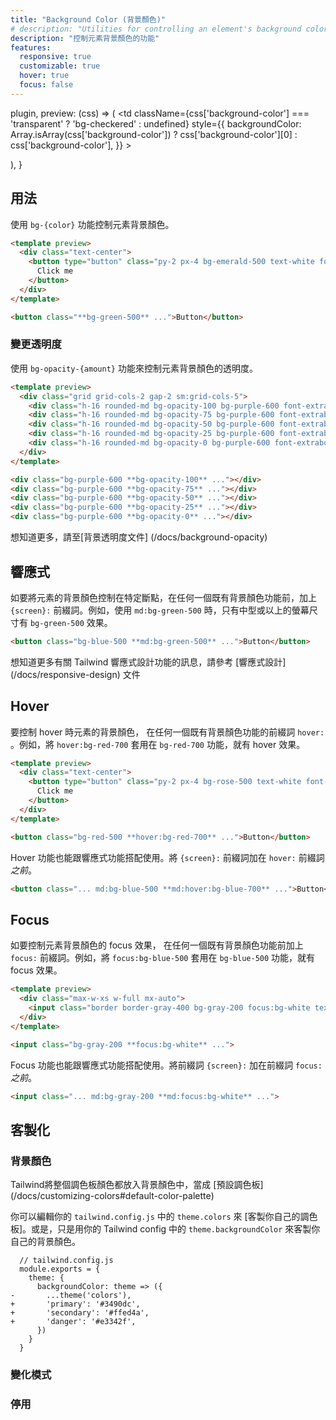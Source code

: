 ```yaml
---
title: "Background Color (背景顏色)"
# description: "Utilities for controlling an element's background color."
description: "控制元素背景顏色的功能"
features:
  responsive: true
  customizable: true
  hover: true
  focus: false
---
```



  plugin,
  preview: (css) => (
    <td
      className={css['background-color'] === 'transparent' ? 'bg-checkered' : undefined}
      style={{
        backgroundColor: Array.isArray(css['background-color'])
          ? css['background-color'][0]
          : css['background-color'],
      }}
    >
      <div className="w-24" />
    </td>
  ),
}

## 用法

<!-- Control the background color of an element using the `bg-{color}` utilities. -->
使用 `bg-{color}` 功能控制元素背景顏色。

```html emerald
<template preview>
  <div class="text-center">
    <button type="button" class="py-2 px-4 bg-emerald-500 text-white font-semibold rounded-lg shadow-md focus:outline-none" tabindex="-1">
      Click me
    </button>
  </div>
</template>

<button class="**bg-green-500** ...">Button</button>
```

### 變更透明度

<!-- Control the opacity of an element's background color using the `bg-opacity-{amount}` utilities. -->
使用 `bg-opacity-{amount}` 功能來控制元素背景顏色的透明度。

```html purple
<template preview>
  <div class="grid grid-cols-2 gap-2 sm:grid-cols-5">
    <div class="h-16 rounded-md bg-opacity-100 bg-purple-600 font-extrabold text-white flex justify-center items-center">100%</div>
    <div class="h-16 rounded-md bg-opacity-75 bg-purple-600 font-extrabold text-white flex justify-center items-center">75%</div>
    <div class="h-16 rounded-md bg-opacity-50 bg-purple-600 font-extrabold text-white flex justify-center items-center">50%</div>
    <div class="h-16 rounded-md bg-opacity-25 bg-purple-600 font-extrabold text-white flex justify-center items-center">25%</div>
    <div class="h-16 rounded-md bg-opacity-0 bg-purple-600 font-extrabold text-white flex justify-center items-center">0%</div>
  </div>
</template>

<div class="bg-purple-600 **bg-opacity-100** ..."></div>
<div class="bg-purple-600 **bg-opacity-75** ..."></div>
<div class="bg-purple-600 **bg-opacity-50** ..."></div>
<div class="bg-purple-600 **bg-opacity-25** ..."></div>
<div class="bg-purple-600 **bg-opacity-0** ..."></div>
```

<!-- Learn more in the [background opacity documentation](/docs/background-opacity). -->
想知道更多，請至[背景透明度文件] (/docs/background-opacity)

## 響應式

<!-- To control the background color of an element at a specific breakpoint, add a `{screen}:` prefix to any existing background color utility. For example, use `md:bg-green-500` to apply the `bg-green-500` utility at only medium screen sizes and above. -->
如要將元素的背景顏色控制在特定斷點，在任何一個既有背景顏色功能前，加上 `{screen}:` 前綴詞。例如，使用 `md:bg-green-500` 時，只有中型或以上的螢幕尺寸有 `bg-green-500` 效果。

```html
<button class="bg-blue-500 **md:bg-green-500** ...">Button</button>
```

想知道更多有關 Tailwind 響應式設計功能的訊息，請參考 [響應式設計] (/docs/responsive-design) 文件

## Hover

<!-- To control the background color of an element on hover, add the `hover:` prefix to any existing background color utility. For example, use `hover:bg-red-700` to apply the `bg-red-700` utility on hover. -->
要控制 hover 時元素的背景顏色， 在任何一個既有背景顏色功能的前綴詞 `hover:` 。例如，將 `hover:bg-red-700` 套用在 `bg-red-700` 功能，就有 hover 效果。

```html rose
<template preview>
  <div class="text-center">
    <button type="button" class="py-2 px-4 bg-rose-500 text-white font-semibold rounded-lg shadow-md hover:bg-rose-700 focus:outline-none" tabindex="-1">
      Click me
    </button>
  </div>
</template>

<button class="bg-red-500 **hover:bg-red-700** ...">Button</button>
```

<!-- Hover utilities can also be combined with responsive utilities by adding the responsive `{screen}:` prefix *before* the `hover:` prefix. -->
Hover 功能也能跟響應式功能搭配使用。將 `{screen}:` 前綴詞加在 `hover:` 前綴詞 *之前*。

```html
<button class="... md:bg-blue-500 **md:hover:bg-blue-700** ...">Button</button>
```

## Focus

<!-- To control the background color of an element on focus, add the `focus:` prefix to any existing background color utility. For example, use `focus:bg-blue-500` to apply the `bg-blue-500` utility on focus. -->
如要控制元素背景顏色的 focus 效果， 在任何一個既有背景顏色功能前加上 `focus:` 前綴詞。例如，將 `focus:bg-blue-500` 套用在 `bg-blue-500` 功能，就有 focus 效果。

```html amber
<template preview>
  <div class="max-w-xs w-full mx-auto">
    <input class="border border-gray-400 bg-gray-200 focus:bg-white text-gray-900 appearance-none inline-block w-full border rounded py-3 px-4 focus:outline-none" placeholder="Focus me">
  </div>
</template>

<input class="bg-gray-200 **focus:bg-white** ...">
```

<!-- Focus utilities can also be combined with responsive utilities by adding the responsive `{screen}:` prefix *before* the `focus:` prefix. -->
Focus 功能也能跟響應式功能搭配使用。將前綴詞 `{screen}:` 加在前綴詞 `focus:`  *之前*。

```html
<input class="... md:bg-gray-200 **md:focus:bg-white** ...">
```

## 客製化

### 背景顏色

<!-- By default, Tailwind makes the entire [default color palette](/docs/customizing-colors#default-color-palette) available as background colors. -->
Tailwind將整個調色板顏色都放入背景顏色中，當成 [預設調色板] (/docs/customizing-colors#default-color-palette) 

<!-- You can [customize your color palette](/docs/colors#customizing) by editing the `theme.colors` variable in your `tailwind.config.js` file, or customize just your background colors using the `theme.backgroundColor` section of your Tailwind config. -->
你可以編輯你的 `tailwind.config.js` 中的 `theme.colors` 來 [客製你自己的調色板]。或是，只是用你的 Tailwind config 中的 `theme.backgroundColor` 來客製你自己的背景顏色。

```diff-js
  // tailwind.config.js
  module.exports = {
    theme: {
      backgroundColor: theme => ({
-       ...theme('colors'),
+       'primary': '#3490dc',
+       'secondary': '#ffed4a',
+       'danger': '#e3342f',
      })
    }
  }
```

### 變化模式

<Variants plugin="backgroundColor" />

### 停用

<Disabling plugin="backgroundColor" />
